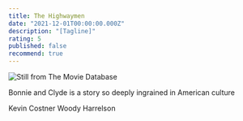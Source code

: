 ```yaml
---
title: The Highwaymen
date: "2021-12-01T00:00:00.000Z"
description: "[Tagline]"
rating: 5
published: false
recommend: true
---
```


![Still from The Movie Database](./highwaymen.jpg)

Bonnie and Clyde is a story so deeply ingrained in American culture

Kevin Costner
Woody Harrelson
